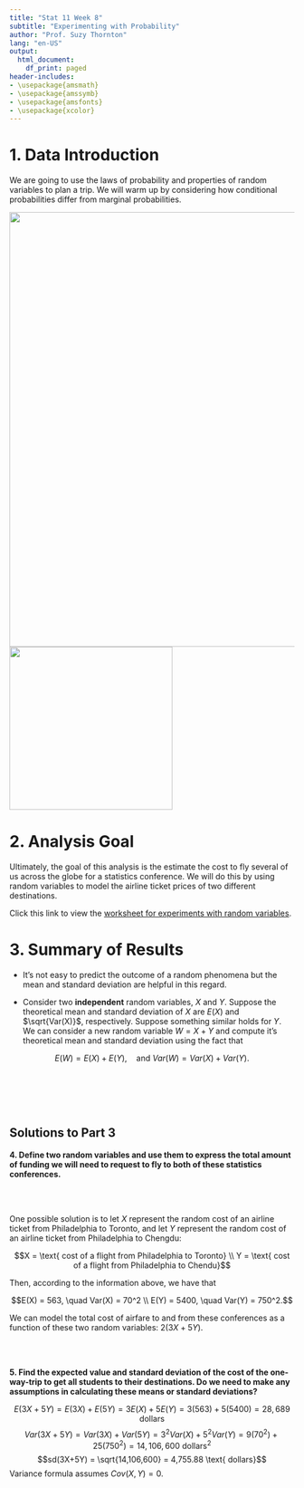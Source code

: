```yaml
---
title: "Stat 11 Week 8"
subtitle: "Experimenting with Probability" 
author: "Prof. Suzy Thornton"
lang: "en-US"
output:
  html_document:
    df_print: paged
header-includes:
- \usepackage{amsmath}
- \usepackage{amssymb}
- \usepackage{amsfonts}
- \usepackage{xcolor}
---
```



# 1. Data Introduction 

We are going to use the laws of probability and properties of random variables to plan a trip. We will warm up by considering how conditional probabilities differ from marginal probabilities. 

![](./images/wk6-map1.png){width=8in} ![](./images/wk6-map2.png){height=3in}

# 2. Analysis Goal  

Ultimately, the goal of this analysis is the estimate the cost to fly several of us across the globe for a statistics conference. We will do this by using random variables to model the airline ticket prices of two different destinations. 

Click this link to view the [worksheet for experiments with random variables](https://dr-suz.github.io/Stat11/wk6-wksheet.html). 

# 3. Summary of Results  

* It's not easy to predict the outcome of a random phenomena but the mean and standard deviation are helpful in this regard. 

* Consider two **independent** random variables, $X$ and $Y$. Suppose the theoretical mean and standard deviation of $X$ are $E(X)$ and $\sqrt{Var(X)}$, respectively. Suppose something similar holds for $Y$. We can consider a new random variable $W = X + Y$ and compute it's theoretical mean and standard deviation using the fact that

$$E(W) = E(X) + E(Y), \quad\text{and } Var(W) = Var(X) + Var(Y).$$ 



<br>
<br>
<br>
<br>

## Solutions to Part 3

**4. Define two random variables and use them to express the total amount of funding we will need to request to fly to both of these statistics conferences.**

<br>
<br>

One possible solution is to let $X$ represent the random cost of an airline ticket from Philadelphia to Toronto, and let $Y$ represent the random cost of an airline ticket from Philadelphia to Chengdu: 

$$X = \text{ cost of a flight from Philadelphia to Toronto} \\ Y = \text{ cost of a flight from Philadelphia to Chendu}$$

Then, according to the information above, we have that 

$$E(X) = 563, \quad Var(X) = 70^2 \\ E(Y) = 5400, \quad Var(Y) = 750^2.$$


We can model the total cost of airfare to and from these conferences as a function of these two random variables: $2(3X + 5Y)$.

<br>
<br>
 

**5. Find the expected value and standard deviation of the cost of the one-way-trip to get all students to their destinations. Do we need to make any assumptions in calculating these means or standard deviations?**


$$E(3X + 5Y) =  E(3X) + E(5Y) = 3 E(X) + 5 E(Y) =  3(563) + 5(5400) = 28,689 \text{ dollars}$$
$$Var(3X + 5Y) =  Var(3X) + Var(5Y) = 3^2 Var(X) + 5^2 Var(Y) =  9(70^2) + 25(750^2) = 14,106,600 \text{ dollars}^2$$
$$sd(3X+5Y) = \sqrt{14,106,600} = 4,755.88 \text{ dollars}$$ 
Variance formula assumes $Cov(X,Y)=0$. 
